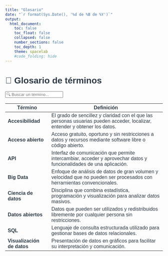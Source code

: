 ---
title: "Glosario"
date: "`r format(Sys.Date(), '%d de %B de %Y')`"
output:
  html_document:
    toc: false
    toc_float: false
    collapsed: false
    number_sections: false
    toc_depth: 1
    theme: spacelab
    #code_folding: hide
---

<style type="text/css">

/* ===== TABLA DE CONTENIDOS (TOC) ===== */
.toc {
  color: #1E293B !important; /* Azul oscuro para coincidir con el navbar */
  font-weight: bold;
}

.list-group-item.active, 
.list-group-item.active:focus, 
.list-group-item.active:hover {
    z-index: 2;
    color: #FACC15 !important; /* Amarillo brillante para contraste */
    background-color: #1E293B !important; /* Azul oscuro igual que la navbar */
    border-color: #1E293B !important; /* Consistente con el fondo */
}

/* ===== NAVBAR: Estilos generales ===== */
.navbar {
  background-color: #0F172A !important; /* Fondo sólido oscuro */
  border-bottom: 3px solid #1E293B !important; /* Línea inferior sutil */
  height: 65px !important; /* Ajustar altura */
  display: flex;
  align-items: center;
  justify-content: space-between; /* Alinea elementos correctamente */
  padding: 10px 20px; /* Espaciado interno */
}

.navbar-collapse {
  background-color: #1E293B;
}


/* Quitar cualquier degradado de fondo heredado del tema */
.navbar-default {
  background-image: none !important;
}

/* Estilos de los enlaces de la barra de navegación */
.navbar-default .navbar-nav > li > a {
  color: #E5E7EB !important; /* Texto gris claro */
  font-weight: bold !important;
  font-size: 16px !important;
  text-transform: uppercase;
  padding: 12px 18px !important;
  text-decoration: none !important;
  transition: color 0.3s ease-in-out;
}

/* Efecto al pasar el cursor */
.navbar-default .navbar-nav > li > a:hover,
.navbar-default .navbar-nav > li > a:focus {
  color: #FACC15 !important; /* Amarillo brillante */
  text-decoration: underline !important;
}

/* Enlace activo */
.navbar-default .navbar-nav > .active > a,
.navbar-default .navbar-nav > .active > a:hover,
.navbar-default .navbar-nav > .active > a:focus {
  color: #FACC15 !important;
  text-decoration: underline !important;
}

/* ===== MENÚ DESPLEGABLE ALINEADO A LA IZQUIERDA ===== */
.navbar-nav .dropdown-menu {
  background-color: #1E293B !important; /* Fondo oscuro */
  border: none !important;
  padding: 5px 0 !important;
  min-width: 200px;
  box-shadow: 0px 4px 6px rgba(0, 0, 0, 0.1);
  position: absolute;
  top: 100%; /* Desplegar justo debajo de la navbar */
  left: 0; /* Alinear el dropdown a la izquierda */
  text-align: left; /* Asegurar que el texto también esté alineado a la izquierda */
}

/* Mantener la barra de navegación desplegable con el fondo adecuado */
.navbar-collapse {
  background-color: #1E293B;
  position: absolute; /* Evitar que empuje el contenido */
  width: 100%;
  top: 100%;
  left: 0;
}

/* Estilos para los enlaces dentro del dropdown */
.navbar-nav .dropdown-menu > li > a {
  color: #E5E7EB !important; /* Color de texto */
  font-size: 14px !important;
  padding: 10px 15px !important;
  transition: background 0.3s ease-in-out;
  display: block; /* Asegura que cada enlace ocupe toda la línea */
}

/* Hover en el dropdown */
.navbar-nav .dropdown-menu > li > a:hover {
  background-color: #334155 !important; /* Gris azulado más oscuro */
  color: #FACC15 !important; /* Amarillo brillante */
}

/* Asegurar alineación del dropdown */
.navbar-nav > li {
  position: relative;
}

/* Mostrar el submenú cuando se pasa el cursor */
.navbar-nav > li:hover .dropdown-menu {
  display: block;
  opacity: 1;
  visibility: visible;
}

/* ===== ESTILOS GENERALES ===== */
body {
  color: #2E3A46 !important;
  font-family: "Arial", sans-serif !important;
}

/* Estilos del título principal */
h1.title {
  text-align: center;
  font-weight: bold;
  width: 100%;
  margin: 20px 0;
  font-size: 42px;
  color: #0F172A;
}

/* Estilos para subtítulos */
h2, h3 {
  color: #001F3F;
  font-weight: bold;
  font-size: 22px;
  line-height: 1.4;
}

/* Color y tamaño de los párrafos */
p {
  color: #354A5F !important;
  font-size: 18px;
  line-height: 1.6;
}


/* ===== ESTILOS GENERALES ===== */
body {
  color: #2E3A46 !important;
  font-family: "Arial", sans-serif !important;
}

/* Estilos del título principal */
h1.title {
  text-align: center;
  font-weight: bold;
  width: 100%;
  margin: 20px 0;
  font-size: 42px;
  color: #0F172A;
}

/* Estilos para subtítulos */
h2, h3 {
  color: #001F3F;
  font-weight: bold;
  font-size: 22px;
  line-height: 1.4;
}

/* Color y tamaño de los párrafos */
p {
  color: #354A5F !important;
  font-size: 18px;
  line-height: 1.6;
}

/* ===== ESTILOS DE ENLACES ===== */
a {
  color: #582C35;
  text-decoration: underline;
}

a:hover {
  color: #005a9c;
  text-decoration: underline;
}

a:visited {
  color: #6C4F56;
}

a:active {
  color: #4A2C31;
}
/* ===== Estilos para listas numeradas (ol) y listas con viñetas (ul) ===== */
ol, ul {
  font-size: 20px !important; /* Aumenta el tamaño del texto */
  line-height: 1.8 !important; /* Mejora el espaciado entre líneas */
  color: #2E3A46 !important; /* Mantiene el color adecuado */
}

/* Asegurar que los elementos de la lista (li) también adopten el nuevo tamaño */
ol li, ul li {
  font-size: 20px !important; /* Tamaño grande */
  margin-bottom: 10px !important; /* Espacio entre elementos */
}

</style>

<div style="color:#8B5F65;"></div>


# 📖 Glosario de términos

<!-- Barra de búsqueda -->
<input type="text" id="glosario-busqueda" onkeyup="filtrarGlosario()" placeholder="🔍 Buscar un término..." class="form-control mb-3">

<!-- Tabla de términos -->
<table class="table table-striped">
  <thead>
    <tr>
      <th>Término</th>
      <th>Definición</th>
    </tr>
  </thead>
  <tbody id="glosario">
  <tr><td><strong>Accesibilidad</strong></td><td>El grado de sencillez y claridad con el que las personas usuarias pueden acceder, localizar, entender y obtener los datos.</td></tr>
    <tr><td><strong>Acceso abierto</strong></td><td>Acceso gratuito, oportuno y sin restricciones a datos y recursos mediante software libre o código abierto.</td></tr>
    <tr><td><strong>API</strong></td><td>Interfaz de comunicación que permite intercambiar, acceder y aprovechar datos y funcionalidades de una aplicación.</td></tr>
    <tr><td><strong>Big Data</strong></td><td>Enfoque de análisis de datos de gran volumen y velocidad que no pueden ser procesados con herramientas convencionales.</td></tr>
    <tr><td><strong>Ciencia de datos</strong></td><td>Disciplina que combina estadística, programación y visualización para analizar datos masivos.</td></tr>
    <tr><td><strong>Datos abiertos</strong></td><td>Datos que pueden ser utilizados y redistribuidos libremente por cualquier persona sin restricciones.</td></tr>
    <tr><td><strong>SQL</strong></td><td>Lenguaje de consulta estructurada utilizado para gestionar bases de datos relacionales.</td></tr>
    <tr><td><strong>Visualización de datos</strong></td><td>Presentación de datos en gráficos para facilitar su interpretación y comunicación.</td></tr>
  </tbody>
</table>

<!-- JavaScript para la búsqueda en glosario -->
<script>
  function filtrarGlosario() {
    let input = document.getElementById("glosario-busqueda");
    let filter = input.value.toLowerCase();
    let table = document.getElementById("glosario");
    let tr = table.getElementsByTagName("tr");

    for (let i = 0; i < tr.length; i++) {
      let td = tr[i].getElementsByTagName("td")[0];
      if (td) {
        let textValue = td.textContent || td.innerText;
        if (textValue.toLowerCase().indexOf(filter) > -1) {
          tr[i].style.display = "";
        } else {
          tr[i].style.display = "none";
        }
      }
    }
  }
</script>
